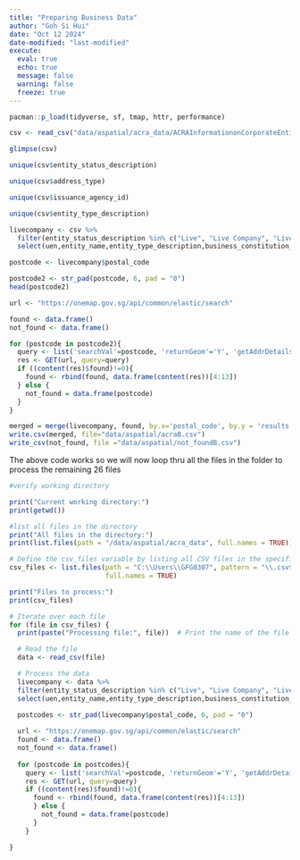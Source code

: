 ```yaml
---
title: "Preparing Business Data"
author: "Goh Si Hui"
date: "Oct 12 2024"
date-modified: "last-modified"
execute: 
  eval: true
  echo: true
  message: false
  warning: false
  freeze: true
---
```


```r
pacman::p_load(tidyverse, sf, tmap, httr, performance)
```

```r
csv <- read_csv("data/aspatial/acra_data/ACRAInformationonCorporateEntitiesB.csv")
```

```r
glimpse(csv)

```

```r
unique(csv$entity_status_description)
```
```r
unique(csv$address_type)
```
```r
unique(csv$issuance_agency_id)
```

```r
unique(csv$entity_type_description)
```

```r
livecompany <- csv %>%
  filter(entity_status_description %in% c("Live", "Live Company", "Live (Receiver or Receiver and Manager appointed)")) %>%
  select(uen,entity_name,entity_type_description,business_constitution_description,postal_code)

postcode <- livecompany$postal_code

postcode2 <- str_pad(postcode, 6, pad = "0")
head(postcode2)

```

```r
url <- "https://onemap.gov.sg/api/common/elastic/search"

found <- data.frame()
not_found <- data.frame()

for (postcode in postcode2){
  query <- list('searchVal'=postcode, 'returnGeom'='Y', 'getAddrDetails'='Y', 'pageNum'='1')
  res <- GET(url, query=query)
  if ((content(res)$found)!=0){
    found <- rbind(found, data.frame(content(res))[4:13])
  } else {
    not_found = data.frame(postcode)
  }
}


```


```r
merged = merge(livecompany, found, by.x='postal_code', by.y = 'results.POSTAL', all = TRUE)
write.csv(merged, file="data/aspatial/acraB.csv")
write_csv(not_found, file ="data/aspatial/not_foundB.csv")

```

The above code works so we will now loop thru all the files in the folder to process the remaining 26 files 

```r
#verify working directory 

print("Current working directory:")
print(getwd())

#list all files in the directory 
print("All files in the directory:")
print(list.files(path = "/data/aspatial/acra_data", full.names = TRUE))

# Define the csv_files variable by listing all CSV files in the specified directory
csv_files <- list.files(path = "C:\\Users\\GFG0307", pattern = "\\.csv$", 
                        full.names = TRUE)

print("Files to process:")
print(csv_files)

# Iterate over each file
for (file in csv_files) {
  print(paste("Processing file:", file))  # Print the name of the file being processed

  # Read the file
  data <- read_csv(file)

  # Process the data 
  livecompany <- data %>%
  filter(entity_status_description %in% c("Live", "Live Company", "Live (Receiver or Receiver and Manager appointed)")) %>%
  select(uen,entity_name,entity_type_description,business_constitution_description,postal_code)

  postcodes <- str_pad(livecompany$postal_code, 6, pad = "0")
  
  url <- "https://onemap.gov.sg/api/common/elastic/search"
  found <- data.frame()
  not_found <- data.frame()
  
  for (postcode in postcodes){
    query <- list('searchVal'=postcode, 'returnGeom'='Y', 'getAddrDetails'='Y', 'pageNum'='1')
    res <- GET(url, query=query)
    if ((content(res)$found)!=0){
      found <- rbind(found, data.frame(content(res))[4:13])
      } else {
        not_found = data.frame(postcode)
      }
    }

}

```
